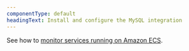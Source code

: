 ```yaml
---
componentType: default
headingText: Install and configure the MySQL integration
---
```


See how to [monitor services running on Amazon ECS](/docs/integrations/host-integrations/host-integrations-list/monitor-services-running-amazon-ecs).
